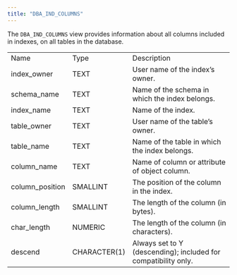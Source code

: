 ```yaml
---
title: "DBA_IND_COLUMNS"
---
```


<div id="dba_ind_columns" class="registered_link"></div>


The `DBA_IND_COLUMNS` view provides information about all columns included in indexes, on all tables in the database.

|                  |              |                                                                |
|------------------|--------------|----------------------------------------------------------------|
| Name             | Type         | Description                                                    |
| index\_owner     | TEXT         | User name of the index’s owner.                                |
| schema\_name     | TEXT         | Name of the schema in which the index belongs.                 |
| index\_name      | TEXT         | Name of the index.                                             |
| table\_owner     | TEXT         | User name of the table’s owner.                                |
| table\_name      | TEXT         | Name of the table in which the index belongs.                  |
| column\_name     | TEXT         | Name of column or attribute of object column.                  |
| column\_position | SMALLINT     | The position of the column in the index.                       |
| column\_length   | SMALLINT     | The length of the column (in bytes).                           |
| char\_length     | NUMERIC      | The length of the column (in characters).                      |
| descend          | CHARACTER(1) | Always set to Y (descending); included for compatibility only. |
